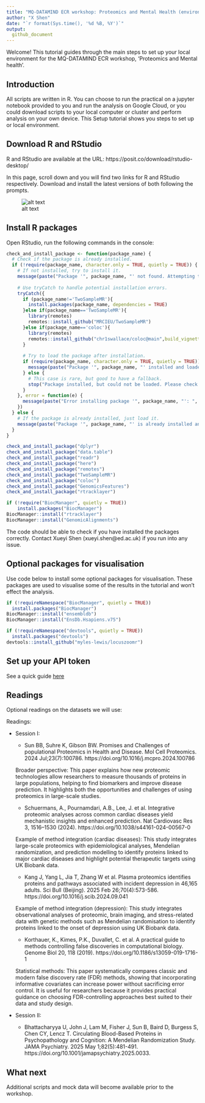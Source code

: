 ---
title: "MQ-DATAMIND ECR workshop: Proteomics and Mental Health (environment set up)"
author: "X Shen"
date: "`r format(Sys.time(), '%d %B, %Y')`"
output: 
  github_document
---


Welcome! This tutorial guides through the main steps to set up your local environment for the MQ-DATAMIND ECR workshop, 'Proteomics and Mental health'.

## Introduction

All scripts are written in R. You can choose to run the practical on a jupyter notebook provided to you and run the analysis on Google Cloud, or you could download scripts to your local computer or cluster and perform analysis on your own device. This Setup tutorial shows you steps to set up or local environment.

## Download R and RStudio

R and RStudio are available at the URL: https://posit.co/download/rstudio-desktop/

In this page, scroll down and you will find two links for R and RStudio respectively. Download and install the latest versions of both following the prompts.

![alt text](image.png)

## Install R packages

Open RStudio, run the following commands in the console:

```{r, eval=F, warning=F,message=F}
check_and_install_package <- function(package_name) {
  # Check if the package is already installed.
  if (!require(package_name, character.only = TRUE, quietly = TRUE)) {
    # If not installed, try to install it.
    message(paste("Package '", package_name, "' not found. Attempting to install...", sep = ""))
    
    # Use tryCatch to handle potential installation errors.
    tryCatch({
      if (package_name!='TwoSampleMR'){
        install.packages(package_name, dependencies = TRUE)
      }else if(package_name=='TwoSampleMR'){
        library(remotes)
        remotes::install_github("MRCIEU/TwoSampleMR")
      }else if(package_name=='coloc'){
        library(remotes)
        remotes::install_github("chr1swallace/coloc@main",build_vignettes=TRUE)
      }
      
      # Try to load the package after installation.
      if (require(package_name, character.only = TRUE, quietly = TRUE)) {
        message(paste("Package '", package_name, "' installed and loaded successfully.", sep = ""))
      } else {
        # This case is rare, but good to have a fallback.
        stop("Package installed, but could not be loaded. Please check your R environment.")
      }
    }, error = function(e) {
      message(paste("Error installing package '", package_name, "': ", e$message, sep = ""))
    })
  } else {
    # If the package is already installed, just load it.
    message(paste("Package '", package_name, "' is already installed and loaded.", sep = ""))
  }
}

check_and_install_package("dplyr")
check_and_install_package("data.table")
check_and_install_package("readr")
check_and_install_package("here")
check_and_install_package("remotes")
check_and_install_package("TwoSampleMR")
check_and_install_package("coloc")
check_and_install_package("GenomicsFeatures")
check_and_install_package("rtracklayer")

if (!require("BiocManager", quietly = TRUE))
    install.packages("BiocManager")
BiocManager::install("rtracklayer")
BiocManager::install("GenomicAlignments")
```

The code should be able to check if you have installed the packages correctly. Contact Xueyi Shen (xueyi.shen@ed.ac.uk) if you run into any issue.

## Optional packages for visualisation

Use code below to install some optional packages for visualisation. These packages are used to visualise some of the results in the tutorial and won't effect the analysis.

```{r, warning=F,message=F,eval=F}
if (!requireNamespace("BiocManager", quietly = TRUE))
  install.packages("BiocManager")
BiocManager::install("ensembldb")
BiocManager::install("EnsDb.Hsapiens.v75")

if (!requireNamespace("devtools", quietly = TRUE))
  install.packages("devtools")
devtools::install_github("myles-lewis/locuszoomr")
```


## Set up your API token

See a quick guide [here](https://github.com/xshen796/Proteomics_Workshop_Practical/blob/main/Session_ii/Setup_APItoken.md)


## Readings

Optional readings on the datasets we will use:

Readings:

-   Session I:

    -   Sun BB, Suhre K, Gibson BW. Promises and Challenges of populational Proteomics in Health and Disease. Mol Cell Proteomics. 2024 Jul;23(7):100786. https://doi.org/10.1016/j.mcpro.2024.100786
    
    Broader perspective: This paper explains how new proteomic technologies allow researchers to measure thousands of proteins in large populations, helping to find biomarkers and improve disease prediction. It highlights both the opportunities and challenges of using proteomics in large-scale studies.
    
    -   Schuermans, A., Pournamdari, A.B., Lee, J. et al. Integrative proteomic analyses across common cardiac diseases yield mechanistic insights and enhanced prediction. Nat Cardiovasc Res 3, 1516–1530 (2024). https://doi.org/10.1038/s44161-024-00567-0
    
    Example of method integration (cardiac diseases): This study integrates large-scale proteomics with epidemiological analyses, Mendelian randomization, and prediction modelling to identify proteins linked to major cardiac diseases and highlight potential therapeutic targets using UK Biobank data. 
    
    -   Kang J, Yang L, Jia T, Zhang W et al. Plasma proteomics identifies proteins and pathways associated with incident depression in 46,165 adults. Sci Bull (Beijing). 2025 Feb 26;70(4):573-586. https://doi.org/10.1016/j.scib.2024.09.041
     
    Example of method integration (depression): This study integrates observational analyses of proteomic, brain imaging, and stress-related data with genetic methods such as Mendelian randomisation to identify proteins linked to the onset of depression using UK Biobank data.
    
    -   Korthauer, K., Kimes, P.K., Duvallet, C. et al. A practical guide to methods controlling false discoveries in computational biology. Genome Biol 20, 118 (2019). https://doi.org/10.1186/s13059-019-1716-1
    
    Statistical methods: This paper systematically compares classic and modern false discovery rate (FDR) methods, showing that incorporating informative covariates can increase power without sacrificing error control. It is useful for researchers because it provides practical guidance on choosing FDR-controlling approaches best suited to their data and study design.
    

-   Session II:

    -  Bhattacharyya U, John J, Lam M, Fisher J, Sun B, Baird D, Burgess S, Chen CY, Lencz T. Circulating Blood-Based Proteins in Psychopathology and Cognition: A Mendelian Randomization Study. JAMA Psychiatry. 2025 May 1;82(5):481-491. https://doi.org/10.1001/jamapsychiatry.2025.0033.


## What next

Additional scripts and mock data will become available prior to the workshop. 